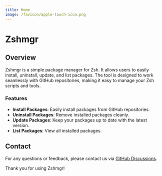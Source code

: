 ```yaml
---
title: Home
image: /favicon/apple-touch-icon.png
---
```



<div className="flex flex-wrap justify-center items-center gap-2 md:gap-4">
  <Logo width="152" height="152" />
  <h1 className="headline italic text-4xl font-bold">Zshmgr</h1>
</div>

## Overview

Zshmgr is a simple package manager for Zsh. It allows users to easily install, uninstall, update, and list packages. The tool is designed to work seamlessly with GitHub repositories, making it easy to manage your Zsh scripts and tools.

### Features

- **Install Packages**: Easily install packages from GitHub repositories.
- **Uninstall Packages**: Remove installed packages cleanly.
- **Update Packages**: Keep your packages up to date with the latest version.
- **List Packages**: View all installed packages.

## Contact

For any questions or feedback, please contact us via [GitHub Discussions](https://github.com/fun117/zshmgr/discussions).

Thank you for using Zshmgr!